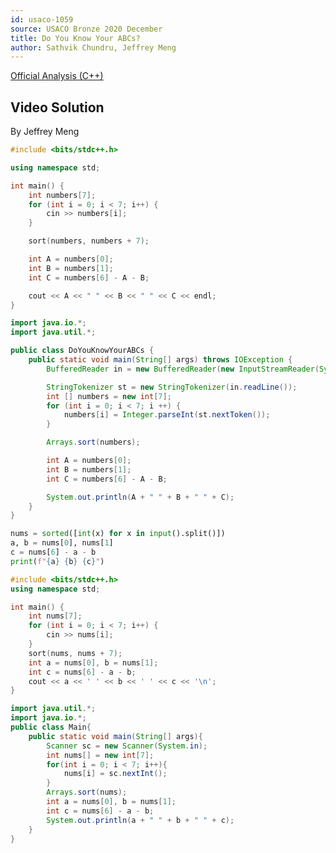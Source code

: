 ```yaml
---
id: usaco-1059
source: USACO Bronze 2020 December
title: Do You Know Your ABCs?
author: Sathvik Chundru, Jeffrey Meng
---
```


[Official Analysis (C++)](http://www.usaco.org/current/data/sol_prob1_bronze_dec20.html)
## Video Solution

By Jeffrey Meng

<Youtube id="yFW8HdG0qAQ" />

<Spoiler title="Video Solution Code">
<LanguageSection>
<CPPSection>

```cpp
#include <bits/stdc++.h>

using namespace std;

int main() {
	int numbers[7];
	for (int i = 0; i < 7; i++) {
		cin >> numbers[i];
	}

	sort(numbers, numbers + 7);

	int A = numbers[0];
	int B = numbers[1];
	int C = numbers[6] - A - B;

	cout << A << " " << B << " " << C << endl;
}
```

</CPPSection>
<JavaSection>

```java
import java.io.*;
import java.util.*;

public class DoYouKnowYourABCs {
	public static void main(String[] args) throws IOException {
		BufferedReader in = new BufferedReader(new InputStreamReader(System.in));

		StringTokenizer st = new StringTokenizer(in.readLine());
		int [] numbers = new int[7];
		for (int i = 0; i < 7; i ++) {
			numbers[i] = Integer.parseInt(st.nextToken());
		}

		Arrays.sort(numbers);

		int A = numbers[0];
		int B = numbers[1];
		int C = numbers[6] - A - B;

		System.out.println(A + " " + B + " " + C);
	}
}
```

</JavaSection>
</LanguageSection>
</Spoiler>



<LanguageSection>

<PySection>

```python
nums = sorted([int(x) for x in input().split()])
a, b = nums[0], nums[1]
c = nums[6] - a - b
print(f"{a} {b} {c}")
```

</PySection>

<CPPSection>

```cpp
#include <bits/stdc++.h>
using namespace std;

int main() {
	int nums[7];
	for (int i = 0; i < 7; i++) {
		cin >> nums[i];
	}
	sort(nums, nums + 7);
	int a = nums[0], b = nums[1];
	int c = nums[6] - a - b;
	cout << a << ' ' << b << ' ' << c << '\n';
}
```

</CPPSection>
<JavaSection>

```java
import java.util.*;
import java.io.*;
public class Main{
	public static void main(String[] args){
		Scanner sc = new Scanner(System.in);
		int nums[] = new int[7];
		for(int i = 0; i < 7; i++){
			nums[i] = sc.nextInt();
		}
		Arrays.sort(nums);
		int a = nums[0], b = nums[1];
		int c = nums[6] - a - b;
		System.out.println(a + " " + b + " " + c);
	}
}
```

</JavaSection>
</LanguageSection>

